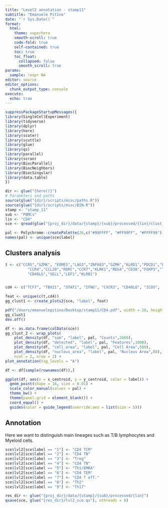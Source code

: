 ```yaml
---
title: "Level2 annotation - stamp11"
subtitle: "Emanuele Pitino"
date: "`r Sys.Date()`"
format: 
  html:
    theme: superhero
    smooth-scroll: true
    code-fold: true
    self-contained: true
    toc: true
    toc_float: 
      collapsed: false
      smooth_scroll: true
params:
  sample: !expr NA
editor: source
editor_options: 
  chunk_output_type: console
execute:
  echo: true
---
```

```r
suppressPackageStartupMessages({
library(SingleCellExperiment)
library(tidyverse)
library(dplyr)
library(here)
library(scater)
library(scuttle)
library(glue)
library(qs)
library(parallel)
library(scran)
library(BiocParallel)
library(BiocNeighbors)
library(BiocSingular)
library(data.table)
})
```

```r
dir <- glue("{here()}")
# Parameters and paths
source(glue("{dir}/scripts/misc/paths.R"))
source(glue("{dir}/scripts/misc/BIN.R"))
stamp <- "stamp_11"
sub <- "PBMCs"
lin <- "CD4"
sce <- qread(glue("{proj_dir}/data/{stamp}/{sub}/processed/{lin}/clust_sce.qs"), nthreads = 8)
```


```r
pal <- Polychrome::createPalette(26,c("#99FFFF", "#FF99FF", "#FFFF99"))
names(pal) <- unique(sce$label)
```

## Clusters analysis
```r
t <- c("CCR5","GZMK", "EOMES","LAG3","ZNF683","GZMH","KLRD1","PDCD1","FASLG","CCR6",
          "CCR4","CCL20","RORC","CCR7","KLRK1","REG4","CD38","FOXP3","TNFRSF9","IL7R","IL12RB2",
          "CD40LG","SELL","LEF1","KLRB1")


cd4 <- c("TCF7", "TBX21", "STAT1", "IFNG", "CXCR3", "CD40LG", "ICOS",  "CTLA4", "CX3CR1", "CXCL13", "BCL6", "EOMES", "FASLG", "FOXP3", "GATA3", "STMN1", "TOP2A", "IL10", "IL12RB1", "IL12RB2", "IL15", "IL15RA", "IL17A", "IL17B", "IL17D", "IL17F", "IL21", "IL26", "IL2RA", "IL2RB", "IL2RG","KLRC1", "KLRD1", "KLRF1", "KLRG1")

feat <- unique(c(t,cd4))
gg_clust1 <- create_plots2(sce, "label", feat)

pdf("/Users/emanuelepitino/Desktop/stamp11/CD4.pdf", width = 20, height = 8)
gg_clust1
dev.off()
```

```r
df <- as.data.frame(colData(sce))
gg_clust_2 <- wrap_plots(
    plot_density(df, "sum", "label", pal, "Counts",2000),
    plot_density(df, "detected", "label", pal, "Features",1000),
    plot_density(df, "cell_area", "label", pal, "Cell Area",500),
    plot_density(df, "nucleus_area", "label", pal, "Nucleus Area",80),
    ncol = 2, nrow = 2) +
plot_annotation(tag_levels = "A")
```

```r
df <- df[sample(rownames(df)),]

ggplot(df, aes(x = x_centroid, y = y_centroid, color = label)) +
  geom_point(shape = 16, size = 0.01) +
  scale_color_manual(values = pal) +
  theme_bw() +
  theme(panel.grid = element_blank()) +
  coord_equal() +
  guides(color = guide_legend(override.aes = list(size = 5))) 
```

## Annotation
Here we want to distinguish main lineages such as T/B lymphocytes and Myeloid cells.
```r
sce$lvl2[sce$label == "1"] <- "CD4 TCM"
sce$lvl2[sce$label == "2"] <- "CD4 TN"
sce$lvl2[sce$label == "3"] <- "Treg"
sce$lvl2[sce$label == "4"] <- "CD4 TN"
sce$lvl2[sce$label == "5"] <- "Th1/EMRA"
sce$lvl2[sce$label == "6"] <- "CD4 TEM"
sce$lvl2[sce$label == "7"] <- "CD4 T eff."
sce$lvl2[sce$label == "8"] <- "Th2"
sce$lvl2[sce$label == "9"] <- "Th17"
```

```r
res_dir <- glue("{proj_dir}/data/{stamp}/{sub}/processed/{lin}")
qsave(sce, glue("{res_dir}/lvl2_sce.qs"), nthreads = 8)
```
